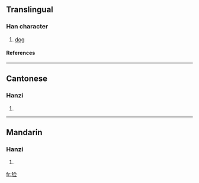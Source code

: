 {{see|獫}}

==Translingual==
===Han character===
{{Han char|rn=94|rad=犬|as=07|sn=10|four=|canj=大竹人一一 (KHOMM)}}
# [[dog]]
====References====
{{Han ref|kx=0712.071|hdz=21349.140|uh=7303|ud=29443}}

----
==Cantonese==
===Hanzi===
{{yue-hanzi|jyut=|y=him2}}
# {{defn|Cantonese}}

----
==Mandarin==
===Hanzi===
{{cmn-hanzi|tra=獫|pin=[[xiǎn]] ([[xian3]])|wg=hsien<sup>3</sup>}}
# {{defn|Mandarin}}

[[fr:猃]]